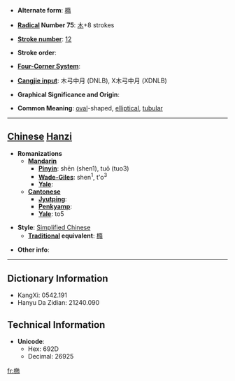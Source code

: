 * '''Alternate form''': [[橢]]

* '''[[Wiktionary:Chinese radical index| Radical]] Number 75''': [[Wiktionary:Chinese radical index 木|木]]+8 strokes

* '''[[Wiktionary:Chinese total strokes index|Stroke number]]''': [[Wiktionary:Chinese total strokes index 12|12]]

* '''Stroke order''': 

* '''[[Wiktionary:Chinese four corner index|Four-Corner System]]''': 

* '''[[Wiktionary:Chinese Cangjie index|Cangjie input]]''': 木弓中月 (DNLB), X木弓中月 (XDNLB)

* '''Graphical Significance and Origin''': 

* '''Common Meaning''': [[oval]]-shaped, [[elliptical]], [[tubular]]

----

== [[Chinese]] [[Hanzi]] ==

* '''Romanizations'''
** '''[[Mandarin]]'''
*** '''[[Pinyin]]''': shēn (shen1), tuǒ (tuo3)
*** '''[[Wade-Giles]]''': shen<sup>1</sup>, t'o<sup>3</sup>
*** '''[[Yale]]''': 
** '''[[Cantonese]]'''
*** '''[[Jyutping]]''':
*** '''[[Penkyamp]]''': 
*** '''[[Yale]]''': to5

* '''Style''': [[Simplified Chinese]] 
** '''[[Traditional Chinese|Traditional]] equivalent''': [[橢]]

* '''Other info''': 

----

== Dictionary Information ==

* KangXi: 0542.191
* Hanyu Da Zidian: 21240.090

== Technical Information ==

* '''Unicode''':
** Hex: 692D
** Decimal: 26925

[[fr:椭]]